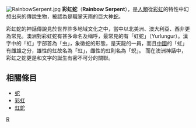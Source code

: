 [[File:RainbowSerpent.jpg|thumb]]
'''彩虹蛇'''（'''Rainbow Serpent'''），是[[人類|人類]]從[[彩虹|彩虹]]的特性中幻想出來的傳說生物，被認為是職掌天雨的巨大神[[蛇|蛇]]。


彩虹蛇的神話傳說見於世界許多地域文化之中，當中以北美洲、澳大利亞、西非更為常見。澳洲對彩虹蛇有甚多命名及稱呼，最常見的有「虹蛇」（Yurlungur）。漢字中的「虹」字部首為「虫」，象徵蛇的形態，是天龍的一員，而且[[中國|中國]]的「虹」有雌雄之分，雄性的虹故名為「虹」，雌性的虹則名為「蜺」。
而在澳洲神話中，彩虹之蛇更是和文字的誕生有密不可分的關聯。

==相關條目==
*[[蛇|蛇]]
*[[彩虹|彩虹]]
*[[虹蛇|虹蛇]]

[[Category:神話傳說中的蛇|R]]